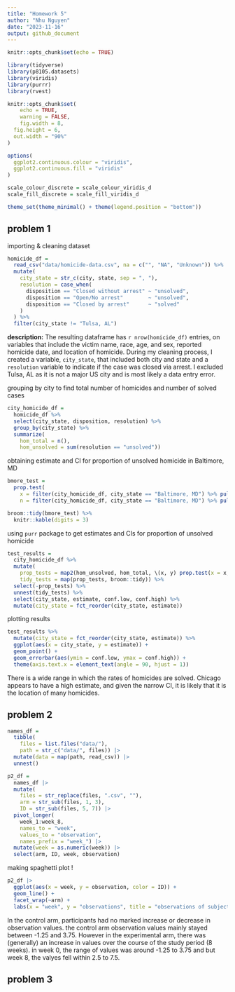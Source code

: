 ```yaml
---
title: "Homework 5"
author: "Nhu Nguyen"
date: "2023-11-16"
output: github_document
---
```


```r
knitr::opts_chunk$set(echo = TRUE)

library(tidyverse)
library(p8105.datasets)
library(viridis)
library(purrr)
library(rvest)

knitr::opts_chunk$set(
	echo = TRUE,
	warning = FALSE,
	fig.width = 8, 
  fig.height = 6,
  out.width = "90%"
)

options(
  ggplot2.continuous.colour = "viridis",
  ggplot2.continuous.fill = "viridis"
)

scale_colour_discrete = scale_colour_viridis_d
scale_fill_discrete = scale_fill_viridis_d

theme_set(theme_minimal() + theme(legend.position = "bottom"))
```

## problem 1

importing & cleaning dataset 
```r
homicide_df = 
  read_csv("data/homicide-data.csv", na = c("", "NA", "Unknown")) %>%
  mutate(
    city_state = str_c(city, state, sep = ", "),
    resolution = case_when(
      disposition == "Closed without arrest" ~ "unsolved",
      disposition == "Open/No arrest"        ~ "unsolved",
      disposition == "Closed by arrest"      ~ "solved"
    )
  ) %>% 
  filter(city_state != "Tulsa, AL") 
```

**description:**
The resulting dataframe has `r nrow(homicide_df)` entries, on variables that include the victim name, race, age, and sex, reported homicide date, and location of homicide. During my cleaning process, I created a variable, `city_state`, that included both city and state and a `resolution` variable to indicate if the case was closed via arrest. I excluded Tulsa, AL as it is not a major US city and is most likely a data entry error. 

grouping by city to find total number of homicides and number of solved cases 

```r
city_homicide_df = 
  homicide_df %>% 
  select(city_state, disposition, resolution) %>% 
  group_by(city_state) %>% 
  summarize(
    hom_total = n(),
    hom_unsolved = sum(resolution == "unsolved"))
```

obtaining estimate and CI for proportion of unsolved homicide in Baltimore, MD
```r
bmore_test = 
  prop.test(
    x = filter(city_homicide_df, city_state == "Baltimore, MD") %>% pull(hom_unsolved),
    n = filter(city_homicide_df, city_state == "Baltimore, MD") %>% pull(hom_total)) 

broom::tidy(bmore_test) %>% 
  knitr::kable(digits = 3)
```

using `purr` package to get estimates and CIs for proportion of unsolved homicide 

```r
test_results = 
  city_homicide_df %>% 
  mutate(
    prop_tests = map2(hom_unsolved, hom_total, \(x, y) prop.test(x = x, n = y)),
    tidy_tests = map(prop_tests, broom::tidy)) %>% 
  select(-prop_tests) %>% 
  unnest(tidy_tests) %>% 
  select(city_state, estimate, conf.low, conf.high) %>% 
  mutate(city_state = fct_reorder(city_state, estimate))
```

plotting results

```r
test_results %>% 
  mutate(city_state = fct_reorder(city_state, estimate)) %>% 
  ggplot(aes(x = city_state, y = estimate)) + 
  geom_point() + 
  geom_errorbar(aes(ymin = conf.low, ymax = conf.high)) + 
  theme(axis.text.x = element_text(angle = 90, hjust = 1))
```

There is a wide range in which the rates of homicides are solved. Chicago appears to have a high estimate, and given the narrow CI, it is likely that it is the location of many homicides.

## problem 2

```r
names_df =
  tibble(
    files = list.files("data/"),
    path = str_c("data/", files)) |> 
  mutate(data = map(path, read_csv)) |> 
  unnest()

p2_df =
  names_df |> 
  mutate(
    files = str_replace(files, ".csv", ""),
    arm = str_sub(files, 1, 3),
    ID = str_sub(files, 5, 7)) |> 
  pivot_longer(
    week_1:week_8,
    names_to = "week",
    values_to = "observation",
    names_prefix = "week_") |> 
  mutate(week = as.numeric(week)) |> 
  select(arm, ID, week, observation)
```
making spaghetti plot ! 

```r
p2_df |> 
  ggplot(aes(x = week, y = observation, color = ID)) +
  geom_line() +
  facet_wrap(~arm) +
  labs(x = "week", y = "observations", title = "observations of subjects over time")
```

In the control arm, participants had no marked increase or decrease in observation values. the control arm observation values mainly stayed between -1.25 and 3.75. However in the experimental arm, there was (generally) an increase in values over the course of the study period (8 weeks). in week 0, the range of values was around -1.25 to 3.75 and but week 8, the valyes fell within 2.5 to 7.5. 

## problem 3
